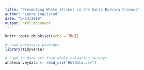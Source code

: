 ```yaml
---
title: "Preventing Whale Strikes in the Santa Barbara Channel"
author: "Laura Ingulsrud"
date: "5/14/2019"
output: html_document
---
```


```r
knitr::opts_chunk$set(echo = TRUE)
```

```r

# Load necessary packages
library(tidyverse)

```

```r

# Load in data set from whale valuation surveys
whalesurveydata <- read_csv("HW3Data.csv")

```

```r

```

```r

```

```r

```

```r

```

```r

```

```r

```

```r

```

```r

```
